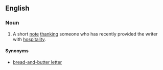 ==English==

===Noun===
{{en-noun|head=[[bread-and-butter]] [[note]]}}

# A short [[note]] [[thank]]ing someone who has recently provided the writer with [[hospitality]].

====Synonyms====
* [[bread-and-butter letter]]